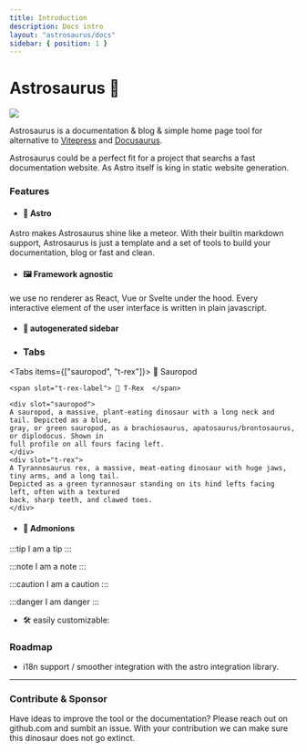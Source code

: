 ```yaml
---
title: Introduction
description: Docs intro
layout: "astrosaurus/docs"
sidebar: { position: 1 }
---
```



# Astrosaurus 🦕

<img src="/astrosaurus.png" class="hero" />

Astrosaurus is a documentation & blog & simple home page tool for alternative to [Vitepress](https://github.com/) and [Docusaurus](https://github.com/).

Astrosaurus could be a perfect fit for a project that searchs a fast documentation website. As Astro itself is king in static website generation.

### Features

- #### 🚀 Astro

Astro makes Astrosaurus shine like a meteor. With their builtin markdown support, Astrosaurus is just a template and a set of tools to build your documentation, blog or fast and clean.

- #### 🖼️ Framework agnostic

we use no renderer as React, Vue or Svelte under the hood. Every interactive element of the user interface is written in plain javascript.

- #### 🤖 autogenerated sidebar

- ### Tabs

<Tabs items={["sauropod", "t-rex"]}>
    <span slot="sauropod-label"> 🦕 Sauropod </span>

    <span slot="t-rex-label"> 🦖 T-Rex  </span>

    <div slot="sauropod">
    A sauropod, a massive, plant-eating dinosaur with a long neck and tail. Depicted as a blue,
    gray, or green sauropod, as a brachiosaurus, apatosaurus/brontosaurus, or diplodocus. Shown in
    full profile on all fours facing left. 
    </div>
    <div slot="t-rex"> 
    A Tyrannosaurus rex, a massive, meat-eating dinosaur with huge jaws, tiny arms, and a long tail.
    Depicted as a green tyrannosaur standing on its hind lefts facing left, often with a textured
    back, sharp teeth, and clawed toes. 
    </div>

 
</Tabs>

- #### 🤖 Admonions

:::tip
I am a tip
:::

:::note
I am a note
:::

:::caution
I am a caution
:::

:::danger
I am danger
:::

- 🛠️ easily customizable:

### Roadmap

- i18n support / smoother integration with the astro integration library.

---

### Contribute & Sponsor

Have ideas to improve the tool or the documentation? Please reach out on github.com and sumbit an issue. With your contribution we can make sure this dinosaur does not go extinct.
